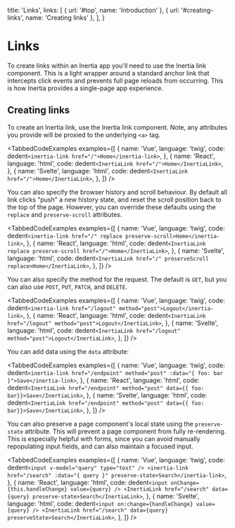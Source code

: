 
  title: 'Links',
  links: [
    { url: '#top', name: 'Introduction' },
    { url: '#creating-links', name: 'Creating links' },
  ],
}

# Links

To create links within an Inertia app you'll need to use the Inertia link component. This is a light wrapper around a standard anchor link that intercepts click events and prevents full page reloads from occurring. This is how Inertia provides a single-page app experience.

## Creating links

To create an Inertia link, use the Inertia link component. Note, any attributes you provide will be proxied to the underlying `<a>` tag.

<TabbedCodeExamples
  examples={[
    {
      name: 'Vue',
      language: 'twig',
      code: dedent`
        <inertia-link href="/">Home</inertia-link>
      `,
    },
    {
      name: 'React',
      language: 'html',
      code: dedent`
        <InertiaLink href="/">Home</InertiaLink>
      `,
    },
    {
      name: 'Svelte',
      language: 'html',
      code: dedent`
        <InertiaLink href="/">Home</InertiaLink>
      `,
    },
  ]}
/>

You can also specify the browser history and scroll behaviour. By default all link clicks "push" a new history state, and reset the scroll position back to the top of the page. However, you can override these defaults using the `replace` and `preserve-scroll` attributes.

<TabbedCodeExamples
  examples={[
    {
      name: 'Vue',
      language: 'twig',
      code: dedent`
        <inertia-link href="/" replace preserve-scroll>Home</inertia-link>
      `,
    },
    {
      name: 'React',
      language: 'html',
      code: dedent`
        <InertiaLink replace preserve-scroll href="/">Home</InertiaLink>
      `,
    },
    {
      name: 'Svelte',
      language: 'html',
      code: dedent`
        <InertiaLink href="/" preserveScroll replace>Home</InertiaLink>
      `,
    },
  ]}
/>

You can also specify the method for the request. The default is `GET`, but you can also use `POST`, `PUT`, `PATCH`, and `DELETE`.

<TabbedCodeExamples
  examples={[
    {
      name: 'Vue',
      language: 'twig',
      code: dedent`
        <inertia-link href="/logout" method="post">Logout</inertia-link>
      `,
    },
    {
      name: 'React',
      language: 'html',
      code: dedent`
        <InertiaLink href="/logout" method="post">Logout</InertiaLink>
      `,
    },
    {
      name: 'Svelte',
      language: 'html',
      code: dedent`
        <InertiaLink href="/logout" method="post">Logout</InertiaLink>
      `,
    },
  ]}
/>

You can add data using the `data` attribute:

<TabbedCodeExamples
  examples={[
    {
      name: 'Vue',
      language: 'twig',
      code: dedent`
        <inertia-link href="/endpoint" method="post" :data="{ foo: bar }">Save</inertia-link>
      `,
    },
    {
      name: 'React',
      language: 'html',
      code: dedent`
        <InertiaLink href="/endpoint" method="post" data={{ foo: bar}}>Save</InertiaLink>
      `,
    },
    {
      name: 'Svelte',
      language: 'html',
      code: dedent`
        <InertiaLink href="/endpoint" method="post" data={{ foo: bar}}>Save</InertiaLink>
      `,
    },
  ]}
/>

You can also preserve a page component's local state using the `preserve-state` attribute. This will prevent a page component from fully re-rendering. This is especially helpful with forms, since you can avoid manually repopulating input fields, and can also maintain a focused input.

<TabbedCodeExamples
  examples={[
    {
      name: 'Vue',
      language: 'twig',
      code: dedent`
        <input v-model="query" type="text" />
        <inertia-link href="/search" :data="{ query }" preserve-state>Search</inertia-link>
      `,
    },
    {
      name: 'React',
      language: 'html',
      code: dedent`
        <input onChange={this.handleChange} value={query} />
        <InertiaLink href="/search" data={query} preserve-state>Search</InertiaLink>
      `,
    },
    {
      name: 'Svelte',
      language: 'html',
      code: dedent`
        <input on:change={handleChange} value={query} />
        <InertiaLink href="/search" data={query} preserveState>Search</InertiaLink>
      `,
    },
  ]}
/>
